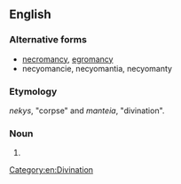 ==English==

===Alternative forms===
* [[necromancy]], [[egromancy]]
* necyomancie, necyomantia, necyomanty

===Etymology===
{{etyl|grc}} ''nekys'', "corpse" and ''manteia'', "divination".

===Noun===
{{en-noun|-}}

# {{alternative form of|necromancy}}

[[Category:en:Divination]]